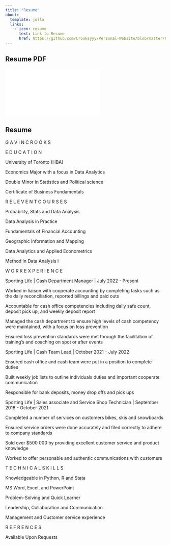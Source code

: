 ```yaml
---
title: "Resume"
about:
  template: jolla
  links: 
    - icon: resume 
      text: Link to Resume
      href: https://github.com/Crooksyyy/Personal-Website/blob/master/Resume.pdf 
---
```


## Resume PDF

[![](Resume.pdf){fig-align="center"}](Resume.pdf)

## Resume

G A V I N C R O O K S

E D U C A T I O N

University of Toronto (HBA)

Economics Major with a focus in Data Analytics

Double Minor in Statistics and Political science

Certificate of Business Fundamentals

R E L E V E N T C O U R S E S

Probability, Stats and Data Analysis

Data Analysis in Practice

Fundamentals of Financial Accounting

Geographic Information and Mapping

Data Analytics and Applied Econometrics

Method in Data Analysis I

W O R K E X P E R I E N C E

Sporting Life \| Cash Department Manager \| July 2022 - Present

Worked in liaison with cooperate accounting by completing tasks such as the daily reconciliation, reported billings and paid outs

Accountable for cash office competencies including daily safe count, deposit pick up, and weekly deposit report

Managed the cash department to ensure high levels of cash competency were maintained, with a focus on loss prevention

Ensured loss prevention standards were met through the facilitation of training's and coaching on spot or after events

Sporting Life \| Cash Team Lead \| October 2021 - July 2022

Ensured cash office and cash team were put in a position to complete duties

Built weekly job lists to outline individuals duties and important cooperate communication

Responsible for bank deposits, money drop offs and pick ups

Sporting Life \| Sales associate and Service Shop Technician \| September 2018 - October 2021

Completed a number of services on customers bikes, skis and snowboards

Ensured service orders were done accurately and filed correctly to adhere to company standards

Sold over \$500 000 by providing excellent customer service and product knowledge

Worked to offer personable and authentic communications with customers

T E C H N I C A L S K I L L S

Knowledgeable in Python, R and Stata

MS Word, Excel, and PowerPoint

Problem-Solving and Quick Learner

Leadership, Collaboration and Communication

Management and Customer service experience

R E F R E N C E S

Available Upon Requests
